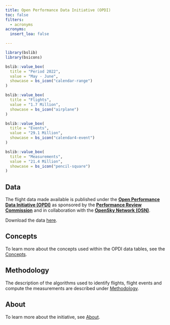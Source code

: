 ```yaml
---
title: Open Performance Data Initiative (OPDI)
toc: false
filters:
  - acronyms
acronyms:
  insert_loa: false

---
```


```r
library(bslib)
library(bsicons)
```

::: {layout-ncol=2}
```r
bslib::value_box(
  title = "Period 2022",
  value = "May - June",
  showcase = bs_icon("calendar-range")
)
```

```r
bslib::value_box(
  title = "Flights",
  value = "1.7 Million",
  showcase = bs_icon("airplane")
)
```
::: 

::: {layout-ncol=2}
```r
bslib::value_box(
  title = "Events",
  value = "29.1 Million",
  showcase = bs_icon("calendar4-event")
)
```

```r
bslib::value_box(
  title = "Measurements",
  value = "21.4 Million",
  showcase = bs_icon("pencil-square")
)
```
:::

## Data

The flight data made available is published under the **[Open Performance Data Initiative (OPDI)](https://www.opdi.aero/)** as sponsored by
the **[Performance Review Commission](https://ansperformance.eu/about/prc/)** and in collaboration with the **[OpenSky Network (OSN)](https://opensky-network.org/)**. 

Download the data [here](https://opdi.aero/data).

## Concepts

To learn more about the concepts used within the OPDI data tables, see the [Concepts](https://opdi.aero/concepts).

## Methodology
The description of the algorithms used to identify flights, flight events and compute the measurements are described under [Methodology](https://opdi.aero/concepts).

## About

To learn more about the initiative, see [About](https://opdi.aero/concepts).

